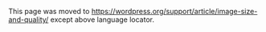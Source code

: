 This page was moved to https://wordpress.org/support/article/image-size-and-quality/ except above language locator.
<!--
__TOC__
The size and quality of an image for use on a web page is determined by a variety of things.

;Physical Size :The physical size of an image is based upon two things: The size of the image on the screen and the file size. Generally, the file size is treated as a different issue.
;File Size :This is the size of the file on your hard drive or server.
;Resolution :''Resolution'' refers to the number of pixels in an image. Resolution is sometimes identified by the width and height of the image as well as the total number of pixels in the image.
;File Type :There are basically X image types popularly found on the Internet: <tt>jpeg,gif,png</tt> and (for [[Creating a Favicon|favicons]] (the icons next to the address)) <tt>ico</tt>.

The '''physical size''' of the image is information we need to know in order to determine how much "space" will the image occupy on a web page. If your WordPress Theme features a fixed width content area of 600 pixels and the image you want to use is 800, the image will push the sidebar and layout of your web page around, messing up your design.  Images within that 600 pixel width need to be restricted to that maximum width in order to protect the layout of your page. It's up to you to determine what size they should be from there, matching the image to your overall layout and styles.

'''File size''' dictates the time it takes to load your page, the larger the file size, often increased because of a high '''image resolution''' quality, the longer it will take to load.  People often don't have the patience to wait through long web page loads, so keeping your file sizes low speeds up your web page access times. Typically, large high quality images should be kept between 100K and 60K.  Smaller images should be closer to 30K and lower.  

The '''resolution''' of the image dictates its clarity. The higher the resolution, though, the larger the file size, so you have to make a compromise between quality and file size.

Luckily, the various file types most commonly used on the Internet have ''compression'' features. When you save the file as one of these types, it condenses or ''compresses'' the data information in the image file.  Internet browsers can ''decompress'' this information to display the image on the screen.  Some graphic software programs allow you to set the compression rate to control the quality of the image (and file size) at the time you save it.  Depending upon your use of the images on your site, you may have to experiment with this to get the right ratio that keeps the resolution quality good while maintaining a small file size.

Websites use four common '''file types'''. The end of a filename (called the ''extension'') tells what type it is.  One type, <tt>ico</tt>, is to make a ''[[Creating a Favicon|favicon]]'' file -- but this is usually only done when a website is first set up.  The other three types are used for general images:

* <tt>jpg</tt> (JPEG) is good for photographs.  Saving a photo as <tt>jpg</tt> removes detail from the photo.  Good photo editors let you control how much detail is removed (the "compression").  Different photos need different compression; doing this carefully and viewing the result can give you a usable photo with a small file size.
* <tt>gif</tt> can be poor for photographs.  It's better for line art, like logos, with solid areas of the same color.
* <tt>png</tt> is for both photographs and line art.  It compresses photos without losing detail, but usually makes larger photo files than JPEGs.  Some older browsers don't completely support <tt>png</tt>, though.

If you aren't sure which file type is best for a particular image, try saving the image in more than one type and comparing the file sizes.  Using the right type can make a big difference!  There's more information in [http://www.sitepoint.com/gif-jpg-png-whats-difference/ Sitepoint's GIF-JPG-PNG What's the Difference] article.

==Resizing Images==

Not all graphic software packages allow you to resize images, though most should. Check your graphics software table of contents or index for ''resize'', ''size'', ''transform'', ''reduce'', or ''enlarge'', all synonyms for the for the same thing.  If they don't have the feature, you may have to find different software.

The process of resizing images is fairly simple. There are usually two methods:

1) You can resize an image through the use of tools provided which allow you to manually shift the edges of an image to deform or resize the image. The best way is to grab a corner, not the edge, to resize the image. The corner "handle" will usually resize the image maintaining the overall height-width ratio. Check your manual for specific instructions.

2) The other method involves simply specifying the image's final size. The advanced graphics programs allow you to set it by exact dimensions or a percentage of reduction or enlargement.

After resizing the image, the image may be smaller, but it may also be slightly out of focus. You can sharpen the focus of the small image by using the '''sharpen''' feature in your software.

When you have fine-tuned your small sized image or new thumbnail, export the image as a <tt>jpg, gif,</tt> or <tt>png</tt>.

==Resources==
* [http://www.yourhtmlsource.com/images/fileformats.html Image File Formats on the Web]
* [http://www.sitepoint.com/gif-jpg-png-whats-difference/ GIF, JPG and PNG – What’s the Difference?]

[[Category:Design and Layout]]
[[Category:WordPress Lessons]]
-->